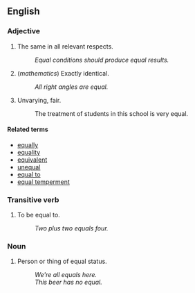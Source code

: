 == English ==

=== Adjective ===

# The same in all relevant respects.
#: ''Equal conditions should produce equal results.''
# (''mathematics'') Exactly identical.
#: ''All right angles are equal.''
# Unvarying, fair.
#: The treatment of students in this school is very equal.


==== Related terms ====

* [[equally]]
* [[equality]]
* [[equivalent]]
* [[unequal]]
* [[equal to]]
* [[equal temperment]]

=== Transitive verb ===

# To be equal to.
#: ''Two plus two equals four.''

=== Noun ===

# Person or thing of equal status.
#: ''We're all equals here.''
#: ''This beer has no equal.''